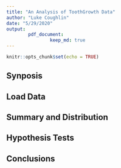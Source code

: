 ```yaml
---
title: "An Analysis of ToothGrowth Data"
author: "Luke Coughlin"
date: "5/29/2020"
output: 
        pdf_document:
                keep_md: true
---
```


```r
knitr::opts_chunk$set(echo = TRUE)
```

## Synposis  

## Load Data  

## Summary and Distribution  

## Hypothesis Tests  

## Conclusions  

